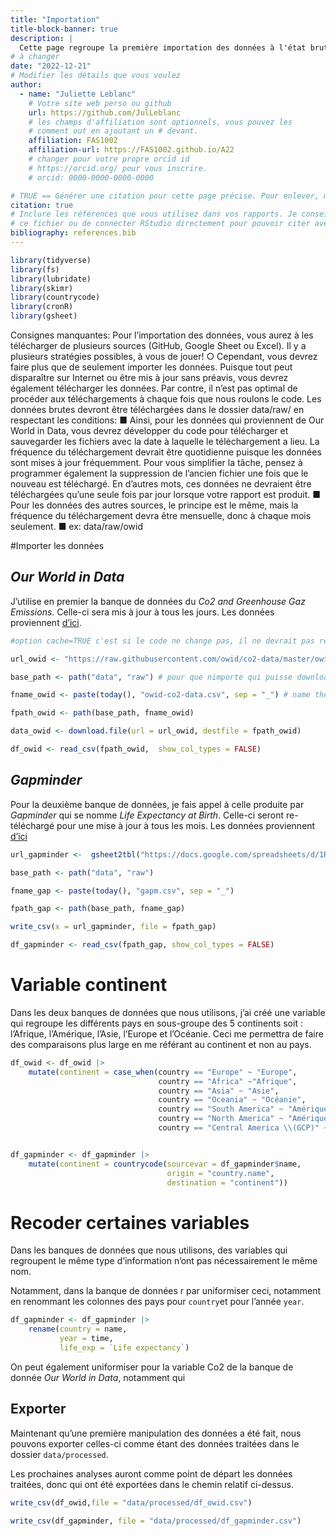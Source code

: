 ```yaml
---
title: "Importation"
title-block-banner: true
description: | 
  Cette page regroupe la première importation des données à l'état brute ainsi que les manipulation de bases.
# à changer
date: "2022-12-21"
# Modifier les détails que vous voulez
author:
  - name: "Juliette Leblanc"
    # Votre site web perso ou github
    url: https://github.com/JulLeblanc
    # les champs d'affiliation sont optionnels, vous pouvez les
    # comment out en ajoutant un # devant.
    affiliation: FAS1002
    affiliation-url: https://FAS1002.github.io/A22
    # changer pour votre propre orcid id
    # https://orcid.org/ pour vous inscrire.
    # orcid: 0000-0000-0000-0000

# TRUE == Générer une citation pour cette page précise. Pour enlever, mettre false.
citation: true
# Inclure les références que vous utilisez dans vos rapports. Je conseille Zotero pour construire
# ce fichier ou de connecter RStudio directement pour pouvoir citer avec @nom-de-reference.
bibliography: references.bib
---
```


```r

library(tidyverse)
library(fs)
library(lubridate)
library(skimr)
library(countrycode)
library(cronR)
library(gsheet)
```


Consignes manquantes:
Pour l’importation des données, vous aurez à les télécharger de plusieurs sources (GitHub, Google Sheet ou Excel). Il y a plusieurs stratégies possibles, à vous de jouer!
○ Cependant, vous devrez faire plus que de seulement importer les données. Puisque tout peut disparaître sur Internet ou être mis à jour sans préavis, vous devrez également télécharger les données. Par contre, il n’est pas optimal de procéder aux téléchargements à chaque fois que nous roulons le code. Les données brutes devront être téléchargées dans le dossier data/raw/ en respectant les conditions:
■ Ainsi, pour les données qui proviennent de Our World in Data, vous devrez développer du code pour télécharger et sauvegarder les fichiers avec la date à laquelle le téléchargement a lieu. La fréquence du téléchargement devrait être quotidienne puisque les données sont mises à jour fréquemment. Pour vous simplifier la tâche, pensez à programmer également la suppression de l’ancien fichier une fois que le nouveau est téléchargé. En d’autres mots, ces données ne devraient être téléchargées qu’une seule fois par jour lorsque votre rapport est produit.
■ Pour les données des autres sources, le principe est le même, mais la fréquence du téléchargement devra être mensuelle, donc à chaque mois seulement.
■ ex: data/raw/owid


#Importer les données

## *Our World in Data*

J'utilise en premier la banque de données du *Co2 and Greenhouse Gaz Emissions*. Celle-ci sera mis à jour à tous les jours. Les données proviennent [d'ici](https://raw.githubusercontent.com/owid/co2-data/master/owid-co2-data.csv).



```r
#option cache=TRUE c'est si le code ne change pas, il ne devrait pas redownloader le fichier

url_owid <- "https://raw.githubusercontent.com/owid/co2-data/master/owid-co2-data.csv"

base_path <- path("data", "raw") # pour que nimporte qui puisse download avec le chemin relatif

fname_owid <- paste(today(), "owid-co2-data.csv", sep = "_") # name the file with today's date

fpath_owid <- path(base_path, fname_owid) 

data_owid <- download.file(url = url_owid, destfile = fpath_owid)

df_owid <- read_csv(fpath_owid,  show_col_types = FALSE)
```

## *Gapminder*

Pour la deuxième banque de données, je fais appel à celle produite par *Gapminder* qui se nomme *Life Expectancy at Birth*. Celle-ci seront re-téléchargé pour une mise à jour à tous les mois. Les données proviennent [d'ici]("https://docs.google.com/spreadsheets/d/1RheSon1-q4vFc3AGyupVPH6ptEByE-VtnjOCselU0PE/edit#gid=176703676")

```r
url_gapminder <-  gsheet2tbl("https://docs.google.com/spreadsheets/d/1RheSon1-q4vFc3AGyupVPH6ptEByE-VtnjOCselU0PE/edit#gid=176703676")

base_path <- path("data", "raw")

fname_gap <- paste(today(), "gapm.csv", sep = "_")

fpath_gap <- path(base_path, fname_gap)

write_csv(x = url_gapminder, file = fpath_gap)

df_gapminder <- read_csv(fpath_gap, show_col_types = FALSE)
```

# Variable continent

Dans les deux banques de données que nous utilisons, j'ai créé une variable qui regroupe les différents pays en sous-groupe des 5 continents soit : l'Afrique, l'Amérique, l'Asie, l'Europe et l'Océanie. Ceci me permettra de faire des comparaisons plus large en me référant au continent et non au pays.



```r
df_owid <- df_owid |> 
    mutate(continent = case_when(country == "Europe" ~ "Europe",
                                 country == "Africa" ~"Afrique",
                                 country == "Asia" ~ "Asie",
                                 country == "Oceania" ~ "Océanie",
                                 country == "South America" ~ "Amériques",
                                 country == "North America" ~ "Amériques",
                                 country == "Central America \\(GCP)" ~ "Amériques"))


df_gapminder <- df_gapminder |> 
    mutate(continent = countrycode(sourcevar = df_gapminder$name,
                                   origin = "country.name",
                                   destination = "continent"))
```

# Recoder certaines variables

Dans les banques de données que nous utilisons, des variables qui regroupent le même type d'information n'ont pas nécessairement le même nom.

Notamment, dans la banque de données 
r par uniformiser ceci, notamment en renommant les colonnes des pays pour `country`et pour l'année `year`.

```r
df_gapminder <- df_gapminder |> 
    rename(country = name,
           year = time,
           life_exp = `Life expectancy`)
```

On peut également uniformiser pour la variable Co2 de la banque de donnée _Our World in Data_, notamment qui

## Exporter

Maintenant qu'une première manipulation des données a été fait, nous pouvons exporter celles-ci comme étant des données traitées dans le dossier `data/processed`.

Les prochaines analyses auront comme point de départ les données traitées, donc qui ont été exportées dans le chemin relatif ci-dessus. 

```r
write_csv(df_owid,file = "data/processed/df_owid.csv")

write_csv(df_gapminder, file = "data/processed/df_gapminder.csv")
```
